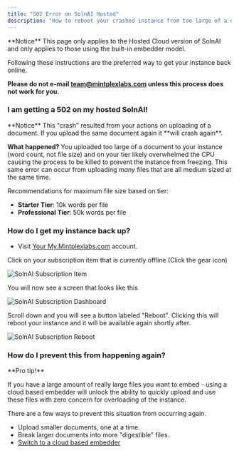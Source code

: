 ```yaml
---
title: "502 Error on SolnAI Hosted"
description: "How to reboot your crashed instance from too large of a document"
---
```



<Callout type="warning" emoji="️⚠️">
  **Notice**
  This page only applies to the Hosted Cloud version of SolnAI and only applies to those using the built-in embedder model.

Following these instructions are the preferred way to get your instance back online.

**Please do not e-mail team@mintplexlabs.com unless this process does not work for you.**

</Callout>

### I am getting a 502 on my hosted SolnAI!

<Callout type="error" emoji="️⚠️">
  **Notice** This "crash" resulted from your actions on uploading of a document.
  If you upload the same document again it **will crash again**.
</Callout>

**What happened?** You uploaded too large of a document to your instance (word count, not file size) and on your tier likely overwhelmed the CPU causing the process to be killed to prevent the instance from freezing. This same error can occur from uploading _many_ files that are all medium sized at the same time.

Recommendations for maximum file size based on tier:

- **Starter Tier**: 10k words per file
- **Professional Tier**: 50k words per file

### How do I get my instance back up?

- Visit [Your My.Mintplexlabs.com](https://my.mintplexlabs.com/dashboard) account.

Click on your subscription item that is currently offline (Click the gear icon)

<Image
  src="/images/cloud/subitem.png"
  height={500}
  width={500}
  quality={100}
  alt="SolnAI Subscription Item"
/>

You will now see a screen that looks like this

<Image
  src="/images/cloud/dashboard.png"
  height={500}
  width={500}
  quality={100}
  alt="SolnAI Subscription Dashboard"
/>

Scroll down and you will see a button labeled "Reboot". Clicking this will reboot your instance and it will be available again shortly after.

<Image
  src="/images/cloud/reboot.png"
  height={500}
  width={500}
  quality={100}
  alt="SolnAI Subscription Reboot"
/>

### How do I prevent this from happening again?

<Callout type="info" emoji="️💡">
  **Pro tip!**

If you have a large amount of really large files you want to embed - using a cloud based embedder will unlock the ability to quickly upload and
use these files with zero concern for overloading of the instance.

</Callout>

There are a few ways to prevent this situation from occurring again.

- Upload smaller documents, one at a time.
- Break larger documents into more "digestible" files.
- [Switch to a cloud based embedder](/SolnAI-setup/embedder-configuration/overview#cloud-model-providers)
